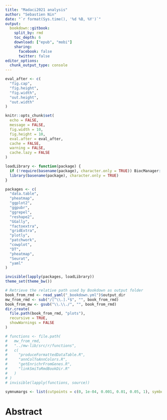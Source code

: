 ```yaml
---
title: "Madaci2021 analysis"
author: "Sebastien Nin" 
date: "`r format(Sys.time(), '%d %B, %Y')`"
output:
  bookdown::gitbook:
    split_by: rmd 
    toc_depth: 6
    download: ["epub", "mobi"]
    sharing:
      facebook: false
      twitter: false
editor_options: 
  chunk_output_type: console
---
```


```r
eval_after <- c(
  "fig.cap",
  "fig.height",
  "fig.width",
  "out.height",
  "out.width"
)

knitr::opts_chunk$set(
  echo = FALSE,
  message = FALSE,
  fig.width = 10,
  fig.height = 10,
  eval.after = eval_after,
  cache = FALSE,
  warning = FALSE,
  cache.lazy = FALSE
)
```

```r
loadLibrary <- function(package) {
  if (!require(basename(package), character.only = TRUE)) BiocManager::install(package, update = FALSE)
  library(basename(package), character.only = TRUE)
}

packages <- c(
  "data.table",
  "pheatmap",
  "ggplot2",
  "ggpubr",
  "ggrepel",
  "reshape2",
  "GGally",
  "factoextra",
  "gridExtra",
  "plotly",
  "patchwork",
  "cowplot",
  "DT",
  "pheatmap",
  "Seurat",
  "yaml"
)

invisible(lapply(packages, loadLibrary))
theme_set(theme_bw())
```

```r
# Retrieve the relative path used by Bookdown as output folder
book_from_rmd <- read_yaml("_bookdown.yml")$output_dir
mw_from_rmd <- sub("/[^\\.].*$", "", book_from_rmd)
book_from_mw <- gsub("\\.\\./", "", book_from_rmd)
dir.create(
  file.path(book_from_rmd, "plots"),
  recursive = TRUE,
  showWarnings = FALSE
)

# functions <- file.path(
#   mw_from_rmd,
#   "../mw-lib/src/r/functions",
#   c(
#     "produceFormattedDataTable.R",
#     "annColToAnnColors.R",
#     "getEnrichrFromGenes.R",
#     "linkSmiToRmdBookDir.R"
#   )
# )
# invisible(lapply(functions, source))
```

```r
symnumargs <- list(cutpoints = c(0, 1e-04, 0.001, 0.01, 0.05, 1), symbols = c("∗∗∗∗", "∗∗∗", "∗∗", "∗", "ns"))
```
# Abstract


